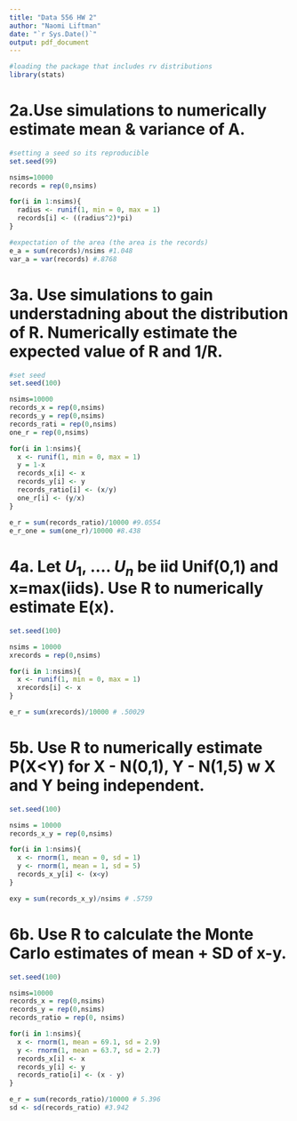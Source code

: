 ```yaml
---
title: "Data 556 HW 2"
author: "Naomi Liftman"
date: "`r Sys.Date()`"
output: pdf_document
---
```


```r
#loading the package that includes rv distributions
library(stats)
```
# 2a.Use simulations to numerically estimate mean & variance of A. 
```r
#setting a seed so its reproducible
set.seed(99)

nsims=10000
records = rep(0,nsims)

for(i in 1:nsims){
  radius <- runif(1, min = 0, max = 1)
  records[i] <- ((radius^2)*pi)
}

#expectation of the area (the area is the records)
e_a = sum(records)/nsims #1.048
var_a = var(records) #.8768
```

# 3a. Use simulations to gain understadning about the distribution of R. Numerically estimate the expected value of R and 1/R. 
```r
#set seed
set.seed(100)

nsims=10000
records_x = rep(0,nsims)
records_y = rep(0,nsims)
records_rati = rep(0,nsims)
one_r = rep(0,nsims)

for(i in 1:nsims){
  x <- runif(1, min = 0, max = 1)
  y = 1-x
  records_x[i] <- x
  records_y[i] <- y
  records_ratio[i] <- (x/y)
  one_r[i] <- (y/x)
}

e_r = sum(records_ratio)/10000 #9.0554
e_r_one = sum(one_r)/10000 #8.438

```

# 4a. Let $U_1$, .... $U_n$ be iid Unif(0,1) and x=max(iids). Use R to numerically estimate E(x). 
```r
set.seed(100)

nsims = 10000
xrecords = rep(0,nsims)

for(i in 1:nsims){
  x <- runif(1, min = 0, max = 1)
  xrecords[i] <- x 
}

e_r = sum(xrecords)/10000 # .50029
```

# 5b. Use R to numerically estimate P(X<Y) for X - N(0,1), Y - N(1,5) w X and Y being independent. 
```r
set.seed(100)

nsims = 10000
records_x_y = rep(0,nsims)

for(i in 1:nsims){
  x <- rnorm(1, mean = 0, sd = 1)
  y <- rnorm(1, mean = 1, sd = 5)
  records_x_y[i] <- (x<y)
}

exy = sum(records_x_y)/nsims # .5759

```


# 6b. Use R to calculate the Monte Carlo estimates of mean + SD of x-y.
```r
set.seed(100)

nsims=10000
records_x = rep(0,nsims)
records_y = rep(0,nsims)
records_ratio = rep(0, nsims)

for(i in 1:nsims){
  x <- rnorm(1, mean = 69.1, sd = 2.9)
  y <- rnorm(1, mean = 63.7, sd = 2.7)
  records_x[i] <- x
  records_y[i] <- y
  records_ratio[i] <- (x - y)
}

e_r = sum(records_ratio)/10000 # 5.396
sd <- sd(records_ratio) #3.942
```


